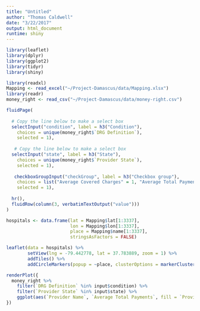 ```yaml
---
title: "Untitled"
author: "Thomas Caldwell"
date: "3/22/2017"
output: html_document
runtime: shiny
---
```


```r
library(leaflet)
library(dplyr)
library(ggplot2)
library(tidyr)
library(shiny)
```

```r
library(readxl)
Mapping <- read_excel("~/Project-Damascus/data/Mapping.xlsx")
library(readr)
money_right <- read_csv("~/Project-Damascus/data/money-right.csv")
```

```r
fluidPage(
    
  # Copy the line below to make a select box 
  selectInput("condition", label = h3("Condition"), 
    choices = unique(money_right$`DRG Definition`), 
    selected = 1),
  
   # Copy the line below to make a select box 
  selectInput("state", label = h3("State"), 
    choices = unique(money_right$`Provider State`), 
    selected = 1),
  
   checkboxGroupInput("checkGroup", label = h3("Checkbox group"),
    choices = list("Average Covered Charges" = 1, "Average Total Payments" = 2, "Average Medicare Payments" = 3),
    selected = 1),
  
  hr(),
  fluidRow(column(3, verbatimTextOutput("value")))
)

```

```r
hospitals <- data.frame(lat = Mapping$lat[1:3337],
                        lon = Mapping$lon[1:3337],
                        place = Mapping$name[1:3337],
                        stringsAsFactors = FALSE)
```

```r
leaflet(data = hospitals) %>% 
        setView(lng = -79.442778, lat = 37.783889, zoom = 1) %>%
        addTiles() %>%
        addCircleMarkers(popup = ~place, clusterOptions = markerClusterOptions())
```


```r
renderPlot({
  money_right %>%
    filter(`DRG Definition` %in% input$condition) %>%
    filter(`Provider State` %in% input$state) %>%
    ggplot(aes(`Provider Name`, `Average Total Payments`, fill = `Provider Name`)) + geom_bar(stat = "identity") + scale_x_discrete(limit = c(money_right$`Provider Name`[1:5]))
})
```



